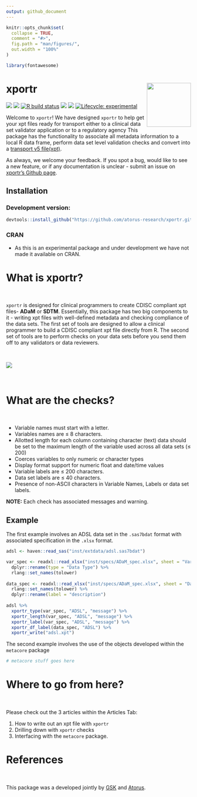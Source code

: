 ```yaml
---
output: github_document
---
```


<!-- README.md is generated from README.Rmd. Please edit that file -->

```r
knitr::opts_chunk$set(
  collapse = TRUE,
  comment = "#>",
  fig.path = "man/figures/",
  out.width = "100%"
)

library(fontawesome)
```


# xportr <img src="man/figures/logo.png" align="right" alt="" width="120" />

<!-- badges: start -->
[<img src="https://img.shields.io/badge/Slack-OSTCR-blue?style=flat&logo=slack">](https://ostinclinicalresearch.slack.com)
[<img src="https://img.shields.io/badge/Slack-RValidationHub-blue?style=flat&logo=slack">](https://RValidationHub.slack.com)
[![R build status](https://github.com/atorus-research/xportr/workflows/R-CMD-check/badge.svg)](https://github.com/atorus-research/xportr/actions?workflow=R-CMD-check)
[<img src="https://img.shields.io/codecov/c/github/atorus-research/xportr">](https://codecov.io/gh/atorus-research/xportr)
[<img src="https://img.shields.io/badge/License-MIT-blue.svg">](https://github.com/atorus-research/xportr/blob/master/LICENSE)
[![Lifecycle: experimental](https://img.shields.io/badge/lifecycle-experimental-orange.svg)](https://lifecycle.r-lib.org/articles/stages.html#experimental-1)
<!-- badges: end -->

  
Welcome to `xportr`! We have designed `xportr` to help get your xpt
files ready for transport either to a clinical data set validator application or to
a regulatory agency This package has the functionality to associate
all metadata information to a local R data frame, perform data set level
validation checks and convert into a [transport v5 file(xpt)](https://documentation.sas.com/doc/en/pgmsascdc/9.4_3.5/movefile/n1xbwdre0giahfn11c99yjkpi2yb.htm).

As always, we welcome your feedback. If you spot a bug, would like to
see a new feature, or if any documentation is unclear - submit an issue
on [xportr's Github page](https://github.com/atorus-research/xportr/issues). 

## Installation

### Development version:
```r
devtools::install_github("https://github.com/atorus-research/xportr.git")
```

### CRAN

* As this is an experimental package and under development we have not made it available on CRAN.

# What is xportr?

<br>

`xportr` is designed for clinical programmers to create CDISC compliant
xpt files- **ADaM** or **SDTM**. Essentially, this package has two big
components to it - writing xpt files with well-defined metadata and checking
compliance of the data sets. The first set of tools are designed to
allow a clinical programmer to build a CDISC compliant xpt file directly from R.
The second set of tools are to perform checks on your data
sets before you send them off to any validators or data reviewers.

<br>

<img src="man/figures/design_flow.png">

<br>

# What are the checks?

<br>

- Variable names must start with a letter.
- Variables names are ≤ 8 characters.
- Allotted length for each column containing character (text) data
should be set to the maximum length of the variable used across all
data sets (≤ 200)
- Coerces variables to only numeric or character types
- Display format support for numeric float and date/time values
- Variable labels are ≤ 200 characters. 
- Data set labels are ≤ 40 characters.
- Presence of non-ASCII characters in Variable Names, Labels or data set labels.


**NOTE:** Each check has associated messages and warning.

## Example

The first example involves an ADSL data set in the `.sas7bdat` format with associated specification in the `.xlsx` format.  

```r
adsl <- haven::read_sas("inst/extdata/adsl.sas7bdat")

var_spec <- readxl::read_xlsx("inst/specs/ADaM_spec.xlsx", sheet = "Variables") %>%
  dplyr::rename(type = "Data Type") %>%
  rlang::set_names(tolower)
  
data_spec <- readxl::read_xlsx("inst/specs/ADaM_spec.xlsx", sheet = "Datasets") %>%
  rlang::set_names(tolower) %>%
  dplyr::rename(label = "description")
  
adsl %>%
  xportr_type(var_spec, "ADSL", "message") %>%
  xportr_length(var_spec, "ADSL", "message") %>%
  xportr_label(var_spec, "ADSL", "message") %>%
  xportr_df_label(data_spec, "ADSL") %>%
  xportr_write("adsl.xpt")
```

The second example involves the use of the objects developed within the `metacore` package

```r

# metacore stuff goes here

```

# Where to go from here?

<br>

Please check out the 3 articles within the Articles Tab:

 1) How to write out an xpt file with `xportr`
 2) Drilling down with `xportr` checks
 3) Interfacing with the `metacore` package.

# References

<br>

This package was a developed jointly by [GSK](https://us.gsk.com/en-us/home/) and [Atorus](https://www.atorusresearch.com/).